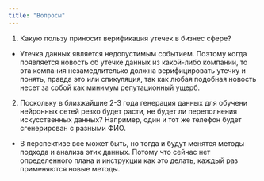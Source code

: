 ```yaml
---
title: "Вопросы"
---
```

1. Какую пользу приносит верификация утечек в бизнес сфере?

- Утечка данных является недопустимым событием. Поэтому когда появляется новость об утечке данных из какой-либо компании, то эта компания незамедлителько должна верифицировать утечку и понять, правда это или спикуляция, так как любая подобная новость несет за собой как минимум репутационный ущерб.

2. Поскольку в близжайшие 2-3 года генерация данных для обучени нейронных сетей резко будет расти, не будет ли переполнения искусственных данных? Например, один и тот же телефон будет сгенерирован с разными ФИО.

- В перспективе все может быть, но тогда и будут менятся методы подхода и анализа этих данных. Потому что сейчас нет определенного плана и инструкции как это делать, каждый раз применяются новые методы.
